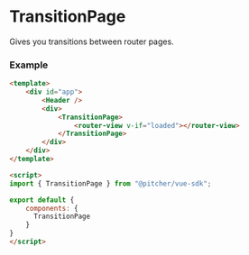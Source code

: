 
<!-- Define story settings here -->
<Meta title="Components/TransitionPage" />

# TransitionPage
Gives you transitions between router pages.

### Example
```html
<template>
    <div id="app">
        <Header />
        <div>
            <TransitionPage>
                <router-view v-if="loaded"></router-view>
            </TransitionPage>
        </div>
    </div>
</template> 

<script>
import { TransitionPage } from "@pitcher/vue-sdk";

export default {
    components: {
      TransitionPage
    }
}
</script>
```
